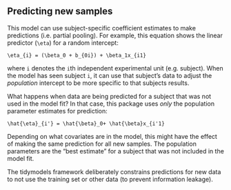 ## Predicting new samples

This model can use subject-specific coefficient estimates to make predictions (i.e. partial pooling). For example, this equation shows the linear predictor (`\eta`) for a random intercept: 

```
\eta_{i} = (\beta_0 + b_{0i}) + \beta_1x_{i1}
```

where `i` denotes the `i`th independent experimental unit (e.g. subject). When the model has seen subject `i`, it can use that subject's data to adjust the _population_ intercept to be more specific to that subjects results. 

What happens when data are being predicted for a subject that was not used in the model fit? In that case, this package uses _only_ the population parameter estimates for prediction: 

```
\hat{\eta}_{i'} = \hat{\beta}_0+ \hat{\beta}x_{i'1}
```

Depending on what covariates are in the model, this might have the effect of making the same prediction for all new samples. The population parameters are the "best estimate" for a subject that was not included in the model fit.  

The tidymodels framework deliberately constrains predictions for new data to not use the training set or other data (to prevent information leakage). 


